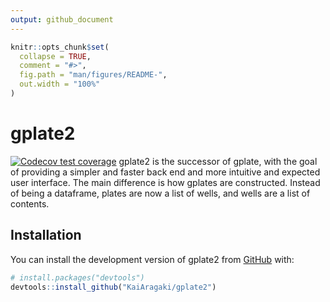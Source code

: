 ```yaml
---
output: github_document
---
```


<!-- README.md is generated from README.Rmd. Please edit that file -->

```r
knitr::opts_chunk$set(
  collapse = TRUE,
  comment = "#>",
  fig.path = "man/figures/README-",
  out.width = "100%"
)
```

# gplate2

<!-- badges: start -->
[![Codecov test coverage](https://codecov.io/gh/KaiAragaki/gplate2/branch/main/graph/badge.svg)](https://app.codecov.io/gh/KaiAragaki/gplate2?branch=main)
<!-- badges: end -->
gplate2 is the successor of gplate, with the goal of providing a simpler and faster back end and more intuitive and expected user interface. The main difference is how gplates are constructed. Instead of being a dataframe, plates are now a list of wells, and wells are a list of contents. 

## Installation

You can install the development version of gplate2 from [GitHub](https://github.com/) with:

``` r
# install.packages("devtools")
devtools::install_github("KaiAragaki/gplate2")
```


